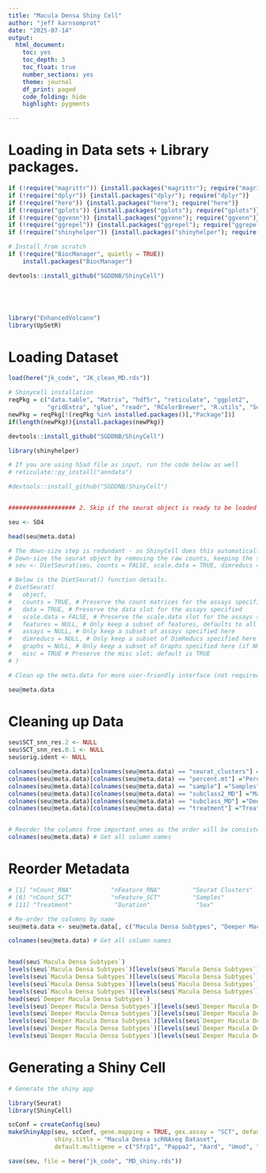 ```yaml
---
title: "Macula Densa Shiny Cell"
author: "jeff karnsomprot"
date: "2025-07-14"
output:
  html_document: 
    toc: yes
    toc_depth: 3
    toc_float: true
    number_sections: yes
    theme: journal
    df_print: paged
    code_folding: hide
    highlight: pygments

---
```


# Loading in Data sets + Library packages.

```r


if (!require("magrittr")) {install.packages("magrittr"); require("magrittr")}
if (!require("dplyr")) {install.packages("dplyr"); require("dplyr")}
if (!require("here")) {install.packages("here"); require("here")}
if (!require("gplots")) {install.packages("gplots"); require("gplots")}
if (!require("ggvenn")) {install.packages("ggvenn"); require("ggvenn")}
if (!require("ggrepel")) {install.packages("ggrepel"); require("ggrepel")}
if (!require("shinyhelper")) {install.packages("shinyhelper"); require("shinyhelper")}

# Install from scratch
if (!require("BiocManager", quietly = TRUE))
    install.packages("BiocManager")

devtools::install_github("SGDDNB/ShinyCell")





library("EnhancedVolcano")
library(UpSetR)

```

# Loading Dataset


``` r
load(here("jk_code", "JK_clean_MD.rds"))

```


```r

# Shinycell installation
reqPkg = c("data.table", "Matrix", "hdf5r", "reticulate", "ggplot2", 
           "gridExtra", "glue", "readr", "RColorBrewer", "R.utils", "Seurat")
newPkg = reqPkg[!(reqPkg %in% installed.packages()[,"Package"])]
if(length(newPkg)){install.packages(newPkg)}

devtools::install_github("SGDDNB/ShinyCell")

library(shinyhelper) 

# If you are using h5ad file as input, run the code below as well
# reticulate::py_install("anndata")

#devtools::install_github("SGDDNB/ShinyCell")


################### 2. Skip if the seurat object is ready to be loaded directly. --------------------------------------------------

seu <- SO4

head(seu@meta.data)

# The down-size step is redundant - as ShinyCell does this automatically. Keeping the following lines here just for the record.
# Down-size the seurat object by removing the raw counts, keeping the scaled.data, and keeping one assay --------------------------
# seu <- DietSeurat(seu, counts = FALSE, scale.data = TRUE, dimreducs = "umap", assays = "RNA")

# Below is the DietSeurat() function details.
# DietSeurat(
#   object,
#   counts = TRUE, # Preserve the count matrices for the assays specified
#   data = TRUE, # Preserve the data slot for the assays specified
#   scale.data = FALSE, # Preserve the scale.data slot for the assays specified
#   features = NULL, # Only keep a subset of features, defaults to all features
#   assays = NULL, # Only keep a subset of assays specified here
#   dimreducs = NULL, # Only keep a subset of DimReducs specified here (if NULL, remove all DimReducs)
#   graphs = NULL, # Only keep a subset of Graphs specified here (if NULL, remove all Graphs)
#   misc = TRUE # Preserve the misc slot; default is TRUE
# )

# Clean up the meta.data for more user-friendly interface (not required) ----------------------------------------------------------

seu@meta.data

```


# Cleaning up Data

```r

seu$SCT_snn_res.2 <- NULL
seu$SCT_snn_res.0.1 <- NULL
seu$orig.ident <- NULL

colnames(seu@meta.data)[colnames(seu@meta.data) == "seurat_clusters"] ="Seurat Clusters"
colnames(seu@meta.data)[colnames(seu@meta.data) == "percent.mt"] ="Percent Mitochondria"
colnames(seu@meta.data)[colnames(seu@meta.data) == "sample"] ="Samples"
colnames(seu@meta.data)[colnames(seu@meta.data) == "subclass2_MD"] ="Macula Densa Subtypes"
colnames(seu@meta.data)[colnames(seu@meta.data) == "subclass_MD"] ="Deeper Macula Densa Subtypes"
colnames(seu@meta.data)[colnames(seu@meta.data) == "treatment"] ="Treatment"


# Reorder the columns from important ones as the order will be consistent with the drop-down menu
colnames(seu@meta.data) # Get all column names


```


# Reorder Metadata


```r

# [1] "nCount_RNA"           "nFeature_RNA"         "Seurat Clusters"      "Percent Mitochondria" "Unnamed Clusters"    
# [6] "nCount_SCT"           "nFeature_SCT"         "Samples"              "Batch"                "Animal ID"           
# [11] "Treatment"            "Duration"             "Sex"                  "Age"                  "Cell Types"     

# Re-order the columns by name
seu@meta.data <- seu@meta.data[, c("Macula Densa Subtypes", "Deeper Macula Densa Subtypes", "Treatment", "Samples", "Seurat Clusters", "Percent Mitochondria", "nCount_RNA","nCount_SCT", "nFeature_RNA", "nFeature_SCT")] 

colnames(seu@meta.data) # Get all column names


head(seu$`Macula Densa Subtypes`)
levels(seu$`Macula Densa Subtypes`)[levels(seu$`Macula Densa Subtypes`) == "type_1"] <- "Type 1"
levels(seu$`Macula Densa Subtypes`)[levels(seu$`Macula Densa Subtypes`) == "type_2"] <- "Type 2"
levels(seu$`Macula Densa Subtypes`)[levels(seu$`Macula Densa Subtypes`) == "type_3"] <- "Type 3"
levels(seu$`Macula Densa Subtypes`)[levels(seu$`Macula Densa Subtypes`) == "type_4"] <- "Type 4"
head(seu$`Deeper Macula Densa Subtypes`)
levels(seu$`Deeper Macula Densa Subtypes`)[levels(seu$`Deeper Macula Densa Subtypes`) == "type_1"] <- "Type 1"
levels(seu$`Deeper Macula Densa Subtypes`)[levels(seu$`Deeper Macula Densa Subtypes`) == "type_2a"] <- "Type 2a"
levels(seu$`Deeper Macula Densa Subtypes`)[levels(seu$`Deeper Macula Densa Subtypes`) == "type_2b"] <- "Type 2b"
levels(seu$`Deeper Macula Densa Subtypes`)[levels(seu$`Deeper Macula Densa Subtypes`) == "type_3"] <- "Type 3"
levels(seu$`Deeper Macula Densa Subtypes`)[levels(seu$`Deeper Macula Densa Subtypes`) == "type_4"] <- "Type 4"

```



# Generating a Shiny Cell

```r

# Generate the shiny app

library(Seurat)
library(ShinyCell)

scConf = createConfig(seu)
makeShinyApp(seu, scConf, gene.mapping = TRUE, gex.assay = "SCT", default.gene1 = "Nos1", default.gene2 = "Egf",
             shiny.title = "Macula Densa scRNAseq Dataset",
             default.multigene = c("Sfrp1", "Pappa2", "Aard", "Umod", "Ckb", "Foxq1", "Fos", "Jun", "Socs3", "Cxcl10","Isg15")) 


```

```r

save(seu, file = here("jk_code", "MD_shiny.rds"))

```
